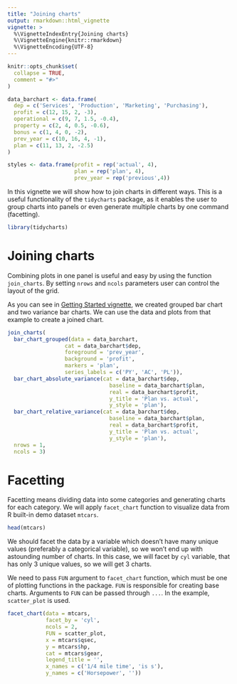 ```yaml
---
title: "Joining charts"
output: rmarkdown::html_vignette
vignette: >
  %\VignetteIndexEntry{Joining charts}
  %\VignetteEngine{knitr::rmarkdown}
  %\VignetteEncoding{UTF-8}
---
```


```r
knitr::opts_chunk$set(
  collapse = TRUE,
  comment = "#>"
)

data_barchart <- data.frame(
  dep = c('Services', 'Production', 'Marketing', 'Purchasing'),
  profit = c(12, 15, 2, -3),
  operational = c(9, 7, 1.5, -0.4),
  property = c(2, 4, 0.5, -0.6),
  bonus = c(1, 4, 0, -2),
  prev_year = c(10, 16, 4, -1),
  plan = c(11, 13, 2, -2.5)
)

styles <- data.frame(profit = rep('actual', 4),
                     plan = rep('plan', 4),
                     prev_year = rep('previous',4))
```

In this vignette we will show how to join charts in different ways. This is a useful functionality of the `tidycharts` package, as it enables the user to group charts into panels or even generate multiple charts by one command (facetting).

```r
library(tidycharts)
```

# Joining charts

Combining plots in one panel is useful and easy by using the function `join_charts`. By setting `nrows` and `ncols` parameters user can control the layout of the grid.

As you can see in [Getting Started vignette](https://mi2datalab.github.io/tidycharts/articles/Getting_Started.html#grouped-1), we created grouped bar chart and two variance bar charts. We can use the data and plots from that example to create a joined chart.

```r
join_charts(
  bar_chart_grouped(data = data_barchart,
                  cat = data_barchart$dep,
                  foreground = 'prev_year',
                  background = 'profit',
                  markers = 'plan',
                  series_labels = c('PY', 'AC', 'PL')),
  bar_chart_absolute_variance(cat = data_barchart$dep, 
                                baseline = data_barchart$plan,
                                real = data_barchart$profit,
                                y_title = 'Plan vs. actual',
                                y_style = 'plan'),
  bar_chart_relative_variance(cat = data_barchart$dep, 
                                baseline = data_barchart$plan,
                                real = data_barchart$profit,
                                y_title = 'Plan vs. actual',
                                y_style = 'plan'),
  nrows = 1,
  ncols = 3)
```

# Facetting

Facetting means dividing data into some categories and generating charts for each category. We will apply `facet_chart` function to visualize data from R built-in demo dataset `mtcars`.

```r
head(mtcars)
```

We should facet the data by a variable which doesn't have many unique values (preferably a categorical variable), so we won't end up with astounding number of charts. In this case, we will facet by `cyl` variable, that has only 3 unique values, so we will get 3 charts. 

We need to pass `FUN` argument to `facet_chart` function, which must be one of plotting functions in the package. `FUN` is responsible for creating base charts. Arguments to `FUN` can be passed through `...`. In the example, `scatter_plot` is used.

```r
facet_chart(data = mtcars, 
            facet_by = 'cyl',
            ncols = 2,
            FUN = scatter_plot,
            x = mtcars$qsec,
            y = mtcars$hp,
            cat = mtcars$gear,
            legend_title = '',
            x_names = c('1/4 mile time', 'is s'),
            y_names = c('Horsepower', '')) 
```

